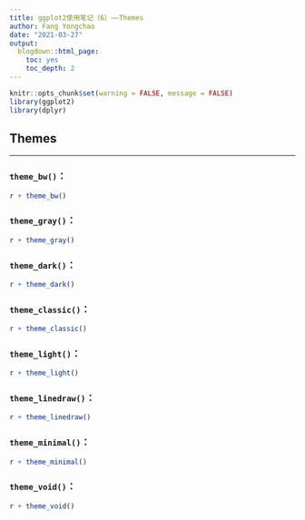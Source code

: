 ```yaml
---
title: ggplot2使用笔记（6）——Themes
author: Fang Yongchao
date: "2021-03-27"
output:
  blogdown::html_page:
    toc: yes
    toc_depth: 2
---
```


```r
knitr::opts_chunk$set(warning = FALSE, message = FALSE)
library(ggplot2)
library(dplyr)
```


## Themes

----------------------------

### `theme_bw()`：
```r
r + theme_bw()
```

### `theme_gray()`：
```r
r + theme_gray()
```

### `theme_dark()`：
```r
r + theme_dark()
```

### `theme_classic()`：
```r
r + theme_classic()
```

### `theme_light()`：
```r
r + theme_light()
```

### `theme_linedraw()`：
```r
r + theme_linedraw()
```

### `theme_minimal()`：
```r
r + theme_minimal()
```

### `theme_void()`：
```r
r + theme_void()
```
